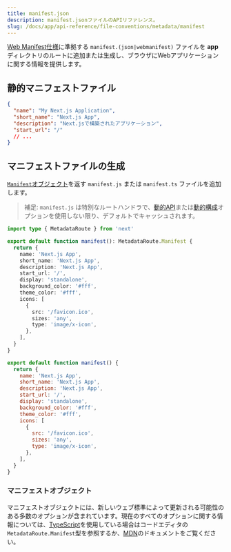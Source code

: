 ```yaml
---
title: manifest.json
description: manifest.jsonファイルのAPIリファレンス。
slug: /docs/app/api-reference/file-conventions/metadata/manifest
---
```


[Web Manifest仕様](https://developer.mozilla.org/docs/Web/Manifest)に準拠する `manifest.(json|webmanifest)` ファイルを **app** ディレクトリのルートに追加または生成し、ブラウザにWebアプリケーションに関する情報を提供します。

## 静的マニフェストファイル

```json filename="app/manifest.json | app/manifest.webmanifest"
{
  "name": "My Next.js Application",
  "short_name": "Next.js App",
  "description": "Next.jsで構築されたアプリケーション",
  "start_url": "/"
  // ...
}
```

## マニフェストファイルの生成

[`Manifest`オブジェクト](#manifest-object)を返す `manifest.js` または `manifest.ts` ファイルを追加します。

> 補足: `manifest.js` は特別なルートハンドラで、[動的API](/docs/app/deep-dive/caching#dynamic-apis)または[動的構成](/docs/app/deep-dive/caching#segment-config-options)オプションを使用しない限り、デフォルトでキャッシュされます。

```ts filename="app/manifest.ts" switcher
import type { MetadataRoute } from 'next'

export default function manifest(): MetadataRoute.Manifest {
  return {
    name: 'Next.js App',
    short_name: 'Next.js App',
    description: 'Next.js App',
    start_url: '/',
    display: 'standalone',
    background_color: '#fff',
    theme_color: '#fff',
    icons: [
      {
        src: '/favicon.ico',
        sizes: 'any',
        type: 'image/x-icon',
      },
    ],
  }
}
```

```js filename="app/manifest.js" switcher
export default function manifest() {
  return {
    name: 'Next.js App',
    short_name: 'Next.js App',
    description: 'Next.js App',
    start_url: '/',
    display: 'standalone',
    background_color: '#fff',
    theme_color: '#fff',
    icons: [
      {
        src: '/favicon.ico',
        sizes: 'any',
        type: 'image/x-icon',
      },
    ],
  }
}
```

### マニフェストオブジェクト

マニフェストオブジェクトには、新しいウェブ標準によって更新される可能性のある多数のオプションが含まれています。現在のすべてのオプションに関する情報については、[TypeScript](https://nextjs.org/docs/app/api-reference/config/typescript#ide-plugin)を使用している場合はコードエディタの`MetadataRoute.Manifest`型を参照するか、[MDN](https://developer.mozilla.org/docs/Web/Manifest)のドキュメントをご覧ください。
